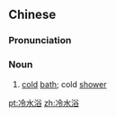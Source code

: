 ==Chinese==
{{zh-forms|type=21}}

===Pronunciation===
{{zh-pron
|m=lěngshuǐyù
|cat=n
}}

===Noun===
{{zh-noun}}

# [[cold]] [[bath]]; cold [[shower]]
#: {{zh-x|洗 冷水浴|to take a '''cold bath'''}}

[[pt:冷水浴]]
[[zh:冷水浴]]